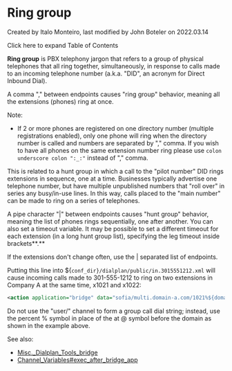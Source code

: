 
# Ring group 

 Created by  Italo Monteiro, last modified by  John Boteler on 2022.03.14

Click here to expand Table of Contents

**Ring group** is PBX telephony jargon that refers to a group of physical telephones that all ring together, simultaneously, in response to calls made to an incoming telephone number (a.k.a. "DID", an acronym for Direct Inbound Dial).

A comma "," between endpoints causes "ring group" behavior, meaning all the extensions (phones) ring at once.

Note:

* If 2 or more phones are registered on one directory number (multiple registrations enabled), only one phone will ring when the directory number is called and numbers are separated by "," comma. If you wish to have all phones on the same extension number ring please use `colon underscore colon ":_:"` instead of "," comma.

  
This is related to a hunt group in which a call to the "pilot number" DID rings extensions in sequence, one at a time. Businesses typically advertise one telephone number, but have multiple unpublished numbers that "roll over" in series any busy/in-use lines. In this way, calls placed to the "main number" can be made to ring on a series of telephones.

A pipe character "|" between endpoints causes "hunt group" behavior, meaning the list of phones rings sequentially, one after another. You can also set a timeout variable. It may be possible to set a different timeout for each extension (in a long hunt group list), specifying the leg timeout inside brackets**.**

  
If the extensions don't change often, use the | separated list of endpoints.

Putting this line into ${`conf_dir}/dialplan/public/in.3015551212.xml` will cause incoming calls made to 301-555-1212 to ring on two extensions in Company A at the same time, x1021 and x1022:

```xml
<action application="bridge" data="sofia/multi.domain-a.com/1021%${domain_name},sofia/multi.domain-a.com/1022%${domain_name}" />
```

  
Do not use the "user/" channel to form a group call dial string; instead, use the percent % symbol in place of the at @ symbol before the domain as shown in the example above.

  
See also:

* [Misc.\_Dialplan\_Tools\_bridge](../../Channel-Variables-Catalog/bridge_to_16353607.mdx#bridge_to)
* [Channel\_Variables#exec\_after\_bridge\_app](Channel-Variables_16352493.mdx#channel-variable-scope-example)


